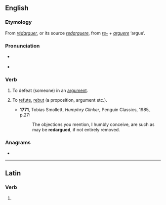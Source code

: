 ==English==

===Etymology===
From {{etyl|fr|en}} ''[[rédarguer]]'', or its source {{etyl|la|en}} ''[[redarguere]]'', from ''[[re-]]'' + ''[[arguere]]'' ‘argue’.

===Pronunciation===
* {{a|UK}} {{IPA|/ɹɛˈdɑːɡjuː/|lang=en}}
* {{a|US}} {{IPA|/ɹɛˈdɑɹɡjuː/|lang=en}}

===Verb===
{{en-verb|redargu}}

# {{lb|en|Scotland|transitive}} To defeat (someone) in an [[argument]].
# {{lb|en|Scotland|transitive}} To [[refute]], [[rebut]] (a proposition, argument etc.).
#* '''1771''', Tobias Smollett, ''Humphry Clinker'', Penguin Classics, 1985, p.27:
#*: The objections you mention, I humbly conceive, are such as may be '''redargued''', if not entirely removed.

===Anagrams===
* {{l|en|reargued}}

----

==Latin==

===Verb===
{{la-verb-form|redargue}}

# {{inflection of|redarguō||2|s|pres|actv|impr|lang=la}}